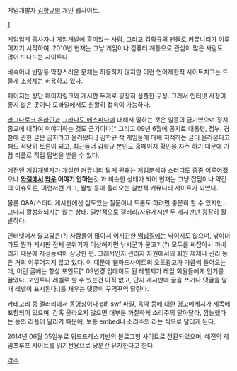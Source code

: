게임개발자 [[김학규]]의 개인 웹사이트.

[http://www.lameproof.com]

게임업계 종사자나 게임개발에 흥미있는 사람, 그리고 김학규의 팬들로 커뮤니티가 이루어지기 시작하여, 2010년 현재는 그냥 게임이나 컴퓨터 계통으로 관심이 많은 사람도 많이 드나드는 사이트다.

비속어나 반말등 막장스러운 문체는 허용하지 않지만 이런 언어제한적 사이트치고는 드물게 [[초성체]]는 허용하고 있다.

페이지는 상단 페이지링크와 게시판 두개로 굉장히 심플한 구성. 그래서 인터넷 사정이 좋지 않은 곳이나 모바일에서도 원활히 접속이 가능하다.

[[라그나로크 온라인]]과 [[그라나도 에스파다]]에 대해서 말하는 것은 일종의 금기였으며 정치, 종교에 대하여 이야기하는 것도 금기이다[* 그리고 09년 6월에 공지로 대통령, 정부, 경찰에 관한 글은 금지라고 올라왔다.] 김학규 작 게임들에 대해 지적하는 글이 올라온다고 해도 적당히 토론이 되고, 최근들어 김학규 본인도 홈페이지 확인을 자주 하기 때문에 가끔 리플로 직접 답변을 받을 수 있다.

예전엔 게임개발자가 개설한 커뮤니티 답게 원래는 게임분석과 스터디도 종종 이루어졌으나 '''[[와갤]]에서 [[와우]] 이야기 안하는'''것 과 비슷한 상태가 되어 현재는 그냥 잡담이나 약간의 이슈토론, 이런저런 개그, 짤방 등이 올라오는 일반적 커뮤니티 사이트가 되었다.

물론 Q&A/스터디 게시판에선 심도있는 질문이나 토론도 하려면 충분히 할 수 있지만.. 그다지 활성화되지는 않는 상태. 일반적으로 갤러리/자유게시판 두 게시판만 굉장히 활발하다.

인터넷에서 닳고닳은(?) 사람들이 많아서 어지간한 [[떡밥]]질에는 낚이지도 않으며, 낚이더라도 뭔가 게시판 전체 분위기가 이상해지면 낚시꾼과 물고기(?) 모두를 싸잡아서 까버리기 때문에 자정능력이 상당한 편. 그래서인지 관리자 차원에서의 회원 제제나 괸리 등은 거의 이루어지지 않고 있다. 이 때문에 웹하드사이트의 오토광고가 가끔씩 들어오는데, 이런 글에는 항상 포인트[* 09년경 업데이트 된 레벨제가 레임 회원들에게 인기를 끌었다. 포인트나 레벨로 할 수 있는건 아직 없고, 단지 게시판에 글을 쓰거나 댓글을 달때 레벨이 표시된다.]를 채우는 댓글이 꾸역꾸역 달린다.


카테고리 중 갤러리에서 동영상이나 gif, swf 파일, 음악 등에 대한 경고메세지가 제목에 포함되어 있으며, 간혹 올라오지 않으면 대부분 까칠하게 소리주의 달아달라, 깜놀했다는 등의 리플이 달리기 때문에, 보통 embed나 소리주의 라는 식으로 달리게 된다.

2014년 06월 05일부로 워드프레스기반의 블로그형 사이트로 전환되었으며, 예전의 레임프루프 사이트를 읽기전용으로 당분간 유지한다고 한다.

[[각주]]
